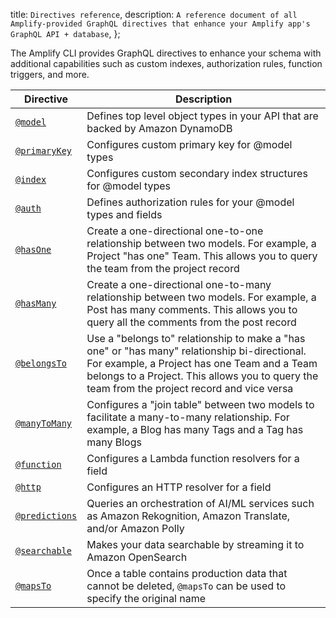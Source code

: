   title: `Directives reference`,
  description: `A reference document of all Amplify-provided GraphQL directives that enhance your Amplify app's GraphQL API + database`,
};

The Amplify CLI provides GraphQL directives to enhance your schema with additional capabilities such as custom indexes, authorization rules, function triggers, and more.

|Directive|Description|
|---------|-----------|
|[`@model`](/cli/graphql/data-modeling)|Defines top level object types in your API that are backed by Amazon DynamoDB|
|[`@primaryKey`](/cli/graphql/data-modeling/#configure-a-primary-key)| Configures custom primary key for @model types|
|[`@index`](/cli/graphql/data-modeling/#configure-a-secondary-index)| Configures custom secondary index structures for @model types|
|[`@auth`](/cli/graphql/authorization-rules/)| Defines authorization rules for your @model types and fields|
|[`@hasOne`](/cli/graphql/data-modeling/#has-one-relationship)| Create a one-directional one-to-one relationship between two models. For example, a Project "has one" Team. This allows you to query the team from the project record|
|[`@hasMany`](/cli/graphql/data-modeling/#has-many-relationship)| Create a one-directional one-to-many relationship between two models. For example, a Post has many comments. This allows you to query all the comments from the post record|
|[`@belongsTo`](/cli/graphql/data-modeling/#belongs-to-relationship)| Use a "belongs to" relationship to make a "has one" or "has many" relationship bi-directional. For example, a Project has one Team and a Team belongs to a Project. This allows you to query the team from the project record and vice versa|
|[`@manyToMany`](/cli/graphql/data-modeling/#many-to-many-relationship)| Configures a "join table" between two models to facilitate a many-to-many relationship. For example, a Blog has many Tags and a Tag has many Blogs|
|[`@function`](/cli/graphql/custom-business-logic/#lambda-function-resolver)| Configures a Lambda function resolvers for a field|
|[`@http`](/cli/graphql/custom-business-logic/#http-resolver)| Configures an HTTP resolver for a field|
|[`@predictions`](/cli/graphql/connect-to-machine-learning-services/)| Queries an orchestration of AI/ML services such as Amazon Rekognition, Amazon Translate, and/or Amazon Polly|
|[`@searchable`](/cli/graphql/search-and-result-aggregations/)| Makes your data searchable by streaming it to Amazon OpenSearch|
|[`@mapsTo`](/cli/graphql/schema-evolution/)|Once a table contains production data that cannot be deleted, `@mapsTo` can be used to specify the original name||